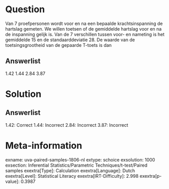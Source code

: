 Question
========

Van 7 proefpersonen wordt voor en na een bepaalde krachtsinspanning de
hartslag gemeten. We willen toetsen of de gemiddelde hartslag voor en na
de inspanning gelijk is. Van de 7 verschillen tussen voor- en nameting
is het gemiddelde 15 en de standaarddeviatie 28. De waarde van de
toetsingsgrootheid van de gepaarde T-toets is dan

Answerlist
----------

1.42
1.44
2.84
3.87

Solution
========

Answerlist
----------

1.42: Correct
1.44: Incorrect
2.84: Incorrect
3.87: Incorrect

Meta-information
================
exname: uva-paired-samples-1806-nl
extype: schoice
exsolution: 1000
exsection: Inferential Statistics/Parametric Techniques/t-test/Paired samples
exextra[Type]: Calculation
exextra[Language]: Dutch
exextra[Level]: Statistical Literacy
exextra[IRT-Difficulty]: 2.998
exextra[p-value]: 0.3987
